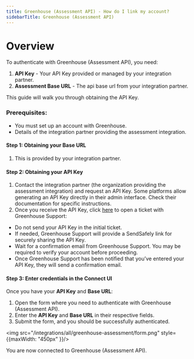 ```yaml
---
title: Greenhouse (Assessment API) - How do I link my account?
sidebarTitle: Greenhouse (Assessment API)
---
```



# Overview

To authenticate with Greenhouse (Assessment API), you need:
1. **API Key** - Your API Key provided or managed by your integration partner.
2. **Assessment Base URL** - The api base url from your integration partner.

This guide will walk you through obtaining the API Key.

### Prerequisites:

- You must set up an account with Greenhouse.
- Details of the integration partner providing the assessment integration.

#### Step 1: Obtaining your Base URL 
1. This is provided by your integration partner.

#### Step 2: Obtaining your API Key

1. Contact the integration partner (the organization providing the assessment integration) and request an API Key. Some platforms allow generating an API Key directly in their admin interface. Check their documentation for specific instructions.
2. Once you receive the API Key, click [here](https://support.greenhouse.io/direct) to open a ticket with Greenhouse Support:
- Do not send your API Key in the initial ticket.
- If needed, Greenhouse Support will provide a SendSafely link for securely sharing the API Key.
- Wait for a confirmation email from Greenhouse Support. You may be required to verify your account before proceeding.
- Once Greenhouse Support has been notified that you’ve entered your API Key, they will send a confirmation email.

#### Step 3: Enter credentials in the Connect UI

Once you have your **API Key** and **Base URL**:
1. Open the form where you need to authenticate with Greenhouse (Assessment API).
2. Enter the **API Key** and **Base URL** in their respective fields.
3. Submit the form, and you should be successfully authenticated.


<img src="/integrations/all/greenhouse-assessment/form.png" style={{maxWidth: "450px" }}/>

You are now connected to Greenhouse (Assessment API).
